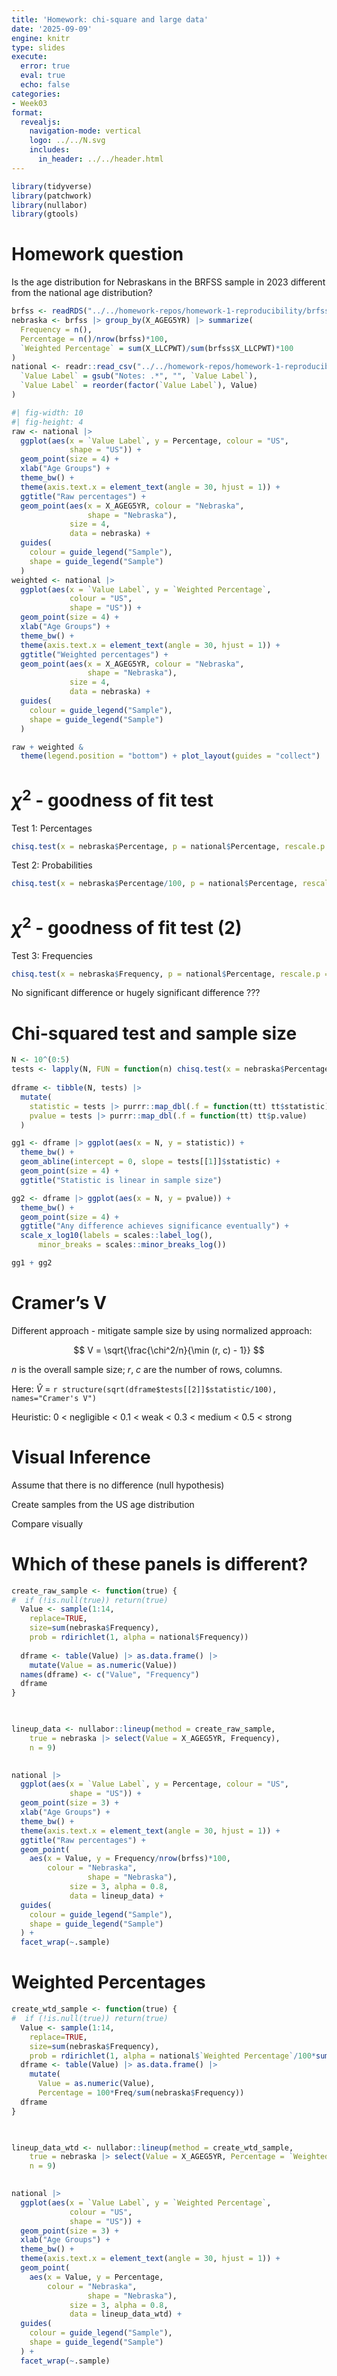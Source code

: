 ```yaml
---
title: 'Homework: chi-square and large data'
date: '2025-09-09'
engine: knitr
type: slides
execute:
  error: true
  eval: true
  echo: false
categories:
- Week03
format:
  revealjs:
    navigation-mode: vertical
    logo: ../../N.svg
    includes:
      in_header: ../../header.html
---
```


```r
library(tidyverse)
library(patchwork)
library(nullabor)
library(gtools)
```


# Homework question

Is the age distribution for Nebraskans in the BRFSS sample in 2023 different from the national age distribution?

```r
brfss <- readRDS("../../homework-repos/homework-1-reproducibility/brfssNE2023.rds")
nebraska <- brfss |> group_by(X_AGEG5YR) |> summarize(
  Frequency = n(),
  Percentage = n()/nrow(brfss)*100,
  `Weighted Percentage` = sum(X_LLCPWT)/sum(brfss$X_LLCPWT)*100
)
national <- readr::read_csv("../../homework-repos/homework-1-reproducibility/national-age.csv", skip=2) |> mutate(
  `Value Label` = gsub("Notes: .*", "", `Value Label`),
  `Value Label` = reorder(factor(`Value Label`), Value)
)
```

```r
#| fig-width: 10
#| fig-height: 4
raw <- national |>
  ggplot(aes(x = `Value Label`, y = Percentage, colour = "US",
             shape = "US")) +
  geom_point(size = 4) + 
  xlab("Age Groups") + 
  theme_bw() + 
  theme(axis.text.x = element_text(angle = 30, hjust = 1)) + 
  ggtitle("Raw percentages") + 
  geom_point(aes(x = X_AGEG5YR, colour = "Nebraska", 
                 shape = "Nebraska"), 
             size = 4, 
             data = nebraska) + 
  guides(
    colour = guide_legend("Sample"),
    shape = guide_legend("Sample")
  )
weighted <- national |>
  ggplot(aes(x = `Value Label`, y = `Weighted Percentage`,
             colour = "US",
             shape = "US")) +
  geom_point(size = 4) + 
  xlab("Age Groups") + 
  theme_bw() + 
  theme(axis.text.x = element_text(angle = 30, hjust = 1)) + 
  ggtitle("Weighted percentages") + 
  geom_point(aes(x = X_AGEG5YR, colour = "Nebraska", 
                 shape = "Nebraska"), 
             size = 4, 
             data = nebraska) + 
  guides(
    colour = guide_legend("Sample"),
    shape = guide_legend("Sample")
  )

raw + weighted & 
  theme(legend.position = "bottom") + plot_layout(guides = "collect")
```


# $\chi^2$ - goodness of fit test

Test 1: Percentages
```r
chisq.test(x = nebraska$Percentage, p = national$Percentage, rescale.p = TRUE)
```

Test 2: Probabilities
```r
chisq.test(x = nebraska$Percentage/100, p = national$Percentage, rescale.p = TRUE)
```
# $\chi^2$ - goodness of fit test (2)

Test 3: Frequencies
```r
chisq.test(x = nebraska$Frequency, p = national$Percentage, rescale.p = TRUE)
```

No significant difference or hugely significant difference ???

# Chi-squared test and sample size

```r
N <- 10^(0:5)
tests <- lapply(N, FUN = function(n) chisq.test(x = nebraska$Percentage/100*n, p = national$Percentage, rescale.p = TRUE))
                
dframe <- tibble(N, tests) |>
  mutate(
    statistic = tests |> purrr::map_dbl(.f = function(tt) tt$statistic),
    pvalue = tests |> purrr::map_dbl(.f = function(tt) tt$p.value)
  )

gg1 <- dframe |> ggplot(aes(x = N, y = statistic)) + 
  theme_bw() + 
  geom_abline(intercept = 0, slope = tests[[1]]$statistic) + 
  geom_point(size = 4) +
  ggtitle("Statistic is linear in sample size")

gg2 <- dframe |> ggplot(aes(x = N, y = pvalue)) + 
  theme_bw() + 
  geom_point(size = 4) +
  ggtitle("Any difference achieves significance eventually") + 
  scale_x_log10(labels = scales::label_log(), 
      minor_breaks = scales::minor_breaks_log())

gg1 + gg2
```
# Cramer's V

Different approach - mitigate sample size by using normalized approach:

$$
V = \sqrt{\frac{\chi^2/n}{\min (r, c) - 1}}
$$

$n$ is the overall sample size; 
$r$, $c$ are the number of rows, columns.

Here: $\widehat{V}$ = `r structure(sqrt(dframe$tests[[2]]$statistic/100), names="Cramer's V")`

Heuristic: 
0 < negligible < 0.1 < weak < 0.3 < medium < 0.5 < strong


# Visual Inference

Assume that there is no difference (null hypothesis)

Create samples from the US age distribution 

Compare visually

# Which of these panels is different?

```r
create_raw_sample <- function(true) {
#  if (!is.null(true)) return(true)
  Value <- sample(1:14, 
    replace=TRUE, 
    size=sum(nebraska$Frequency),
    prob = rdirichlet(1, alpha = national$Frequency))
  
  dframe <- table(Value) |> as.data.frame() |>
    mutate(Value = as.numeric(Value))
  names(dframe) <- c("Value", "Frequency")
  dframe
}

 

lineup_data <- nullabor::lineup(method = create_raw_sample, 
    true = nebraska |> select(Value = X_AGEG5YR, Frequency),
    n = 9) 
  

national |>
  ggplot(aes(x = `Value Label`, y = Percentage, colour = "US",
             shape = "US")) +
  geom_point(size = 3) + 
  xlab("Age Groups") + 
  theme_bw() + 
  theme(axis.text.x = element_text(angle = 30, hjust = 1)) + 
  ggtitle("Raw percentages") + 
  geom_point(
    aes(x = Value, y = Frequency/nrow(brfss)*100, 
        colour = "Nebraska", 
                 shape = "Nebraska"), 
             size = 3, alpha = 0.8, 
             data = lineup_data) + 
  guides(
    colour = guide_legend("Sample"),
    shape = guide_legend("Sample")
  ) + 
  facet_wrap(~.sample)

```
# Weighted Percentages

```r
create_wtd_sample <- function(true) {
#  if (!is.null(true)) return(true)
  Value <- sample(1:14, 
    replace=TRUE, 
    size=sum(nebraska$Frequency),
    prob = rdirichlet(1, alpha = national$`Weighted Percentage`/100*sum(national$Frequency)))
  dframe <- table(Value) |> as.data.frame() |>
    mutate(
      Value = as.numeric(Value), 
      Percentage = 100*Freq/sum(nebraska$Frequency))
  dframe
}

 

lineup_data_wtd <- nullabor::lineup(method = create_wtd_sample, 
    true = nebraska |> select(Value = X_AGEG5YR, Percentage = `Weighted Percentage`, Frequency),
    n = 9) 
  

national |>
  ggplot(aes(x = `Value Label`, y = `Weighted Percentage`,
             colour = "US",
             shape = "US")) +
  geom_point(size = 3) + 
  xlab("Age Groups") + 
  theme_bw() + 
  theme(axis.text.x = element_text(angle = 30, hjust = 1)) + 
  geom_point(
    aes(x = Value, y = Percentage, 
        colour = "Nebraska", 
                 shape = "Nebraska"), 
             size = 3, alpha = 0.8, 
             data = lineup_data_wtd) + 
  guides(
    colour = guide_legend("Sample"),
    shape = guide_legend("Sample")
  ) + 
  facet_wrap(~.sample)

```
